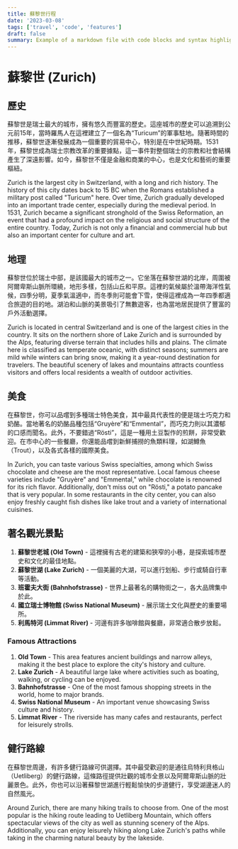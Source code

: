 ```yaml
---
title: 蘇黎世行程
date: '2023-03-08'
tags: ['travel', 'code', 'features']
draft: false
summary: Example of a markdown file with code blocks and syntax highlighting
---
```


# 蘇黎世 (Zurich)

## 歷史
蘇黎世是瑞士最大的城市，擁有悠久而豐富的歷史。這座城市的歷史可以追溯到公元前15年，當時羅馬人在這裡建立了一個名為“Turicum”的軍事駐地。隨著時間的推移，蘇黎世逐漸發展成為一個重要的貿易中心，特別是在中世紀時期。1531年，蘇黎世成為瑞士宗教改革的重要據點，這一事件對整個瑞士的宗教和社會結構產生了深遠影響。如今，蘇黎世不僅是金融和商業的中心，也是文化和藝術的重要樞紐。

Zurich is the largest city in Switzerland, with a long and rich history. The history of this city dates back to 15 BC when the Romans established a military post called "Turicum" here. Over time, Zurich gradually developed into an important trade center, especially during the medieval period. In 1531, Zurich became a significant stronghold of the Swiss Reformation, an event that had a profound impact on the religious and social structure of the entire country. Today, Zurich is not only a financial and commercial hub but also an important center for culture and art.

## 地理
蘇黎世位於瑞士中部，是該國最大的城市之一。它坐落在蘇黎世湖的北岸，周圍被阿爾卑斯山脈所環繞，地形多樣，包括山丘和平原。這裡的氣候屬於溫帶海洋性氣候，四季分明，夏季氣溫適中，而冬季則可能會下雪，使得這裡成為一年四季都適合旅遊的目的地。湖泊和山脈的美景吸引了無數遊客，也為當地居民提供了豐富的戶外活動選擇。

Zurich is located in central Switzerland and is one of the largest cities in the country. It sits on the northern shore of Lake Zurich and is surrounded by the Alps, featuring diverse terrain that includes hills and plains. The climate here is classified as temperate oceanic, with distinct seasons; summers are mild while winters can bring snow, making it a year-round destination for travelers. The beautiful scenery of lakes and mountains attracts countless visitors and offers local residents a wealth of outdoor activities.

## 美食
在蘇黎世，你可以品嚐到多種瑞士特色美食，其中最具代表性的便是瑞士巧克力和奶酪。當地著名的奶酪品種包括“Gruyère”和“Emmental”，而巧克力則以其濃郁的口感而聞名。此外，不要錯過“Rösti”，這是一種用土豆製作的煎餅，非常受歡迎。在市中心的一些餐廳，你還能品嚐到新鮮捕撈的魚類料理，如湖鱒魚（Trout），以及各式各樣的國際美食。

In Zurich, you can taste various Swiss specialties, among which Swiss chocolate and cheese are the most representative. Local famous cheese varieties include "Gruyère" and "Emmental," while chocolate is renowned for its rich flavor. Additionally, don't miss out on "Rösti," a potato pancake that is very popular. In some restaurants in the city center, you can also enjoy freshly caught fish dishes like lake trout and a variety of international cuisines.

## 著名觀光景點
1. **蘇黎世老城 (Old Town)** - 這裡擁有古老的建築和狹窄的小巷，是探索城市歷史和文化的最佳地點。
2. **蘇黎世湖 (Lake Zurich)** - 一個美麗的大湖，可以進行划船、步行或騎自行車等活動。
3. **班霍夫大街 (Bahnhofstrasse)** - 世界上最著名的購物街之一，各大品牌集中於此。
4. **國立瑞士博物館 (Swiss National Museum)** - 展示瑞士文化與歷史的重要場所。
5. **利馬特河 (Limmat River)** - 河邊有許多咖啡館與餐廳，非常適合散步放鬆。

### Famous Attractions
1. **Old Town** - This area features ancient buildings and narrow alleys, making it the best place to explore the city's history and culture.
2. **Lake Zurich** - A beautiful large lake where activities such as boating, walking, or cycling can be enjoyed.
3. **Bahnhofstrasse** - One of the most famous shopping streets in the world, home to major brands.
4. **Swiss National Museum** - An important venue showcasing Swiss culture and history.
5. **Limmat River** - The riverside has many cafes and restaurants, perfect for leisurely strolls.

## 健行路線
在蘇黎世周邊，有許多健行路線可供選擇。其中最受歡迎的是通往烏特利貝格山（Uetliberg）的健行路線，這條路徑提供壯觀的城市全景以及阿爾卑斯山脈的壯麗景色。此外，你也可以沿著蘇黎世湖進行輕鬆愉快的步道健行，享受湖邊迷人的自然風光。

Around Zurich, there are many hiking trails to choose from. One of the most popular is the hiking route leading to Uetliberg Mountain, which offers spectacular views of the city as well as stunning scenery of the Alps. Additionally, you can enjoy leisurely hiking along Lake Zurich's paths while taking in the charming natural beauty by the lakeside.